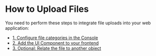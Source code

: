 

# How to Upload Files

You need to perform these steps to integrate file uploads into your web application:

* [1. Configure file categories in the Console](/files/tutorials/configure-file-categories)
* [2. Add the UI Component to your frontend](/files/tutorials/add-ui-component)
* [3. Optional: Relate the file to another object](/files/tutorials/relate-file-to-another-object)






